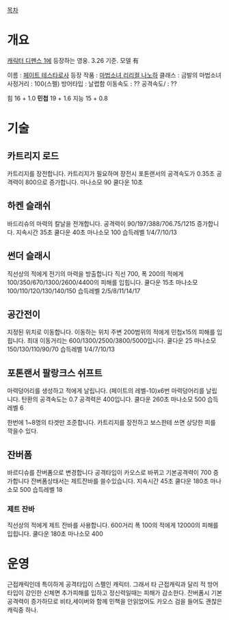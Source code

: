 [[목차]]
= 개요 =
[[캐릭터 디펜스 1]]에 등장하는 영웅. 3.26 기준. 모델 有

이름 : [[페이트 테스타로사]]
등장 작품 : [[마법소녀 리리컬 나노하]]
클래스 : 금발의 마법소녀
사정거리 : 100(스펠)
방어타입 : 날렵함
이동속도 : ??
공격속도/ : ??

힘 16 + 1.0
'''민첩''' 19 + 1.6
지능 15 + 0.8


= 기술 =
== 카트리지 로드 ==
카트리지를 장전합니다.
카트리지가 필요하며 장전시 포톤랜서의 공격속도가 0.35초 공격력이 800으로 증가합니다.
마나소모 90 쿨다운 10초

== 하켄 슬래쉬 ==
바드리슈의 마력의 칼날을 전개합니다.
공격력이 90/197/388/706.75/1215 증가합니다.
지속시간 35초 쿨다운 40초
마나소모 100
습득레벨 1/4/7/10/13

== 썬더 슬래시 ==
직선상의 적에게 전기의 마력을 방출합니다
직선 700, 폭 200의 적에게 100/350/670/1300/2600/4400의 피해를 입힙니다.
쿨다운 15초
마나소모 100/110/120/130/140/150
습득레벨 2/5/8/11/14/17

== 공간전이 ==
지정된 위치로 이동합니다.
이동하는 위치 주변 200범위의 적에게 민첩x15의 피해를 입힙니다.
최대 이동거리는 600/1300/2500/3800/5000입니다.
쿨다운 25
마나소모 150/130/110/90/70
습득레벨 1/4/7/10/13

== 포톤랜서 팔랑크스 쉬프트 ==
마력덩어리를 생성하고 적에게 날립니다.
(페이트의 레벨-10)x6번 마력덩어리를 날립니다.
탄환의 공격속도는 0.7 공격력은 400입니다.
쿨다운 260초 마나소모 500 습득레벨 6

한번에 1~8명의 타겟만 조준합니다.
카트리지를 장전하고 보스한테 쓰면 상당한 피를 깍을수 있다.

== 잔버폼 ==
바르디슈를 잔버폼으로 변경합니다
공격타입이 카오스로 바뀌고 기본공격력이 700 증가합니다
잔버폼상태서는 제트잔바를 쓸수있습니다.
지속시간 45초 쿨다운 180초 마나소모 500 습득레벨 18

=== 제트 잔바 ===
직선상의 적에게 제트 잔바를 사용합니다.
600거리 폭 100의 적에게 12000의 피해를 입힙니다.
쿨다운 180초 마나소모 400


= 운영 =
근접캐릭인데 특이하게 공격타입이 스펠인 캐릭터.
그래서 타 근접캐릭과 달리 적 방어타입이 강인한 신체면 추가피해를 입하고 정신력일때는 피해가 감소한다.
잔버폼시 기본 공격력이 증가하므로 비타,세이버와 함께 민책을 안읽었어도 카오스 검을 들어도 괜찮은 캐릭중 하나.
